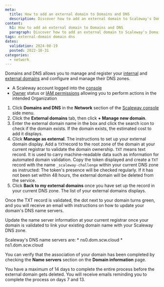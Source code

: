 ```yaml
---
meta:
  title: How to add an external domain to Domains and DNS
  description: Discover how to add an external domain to Scaleway's Domains and DNS service. Follow step-by-step instructions to manage DNS zones, validate domain ownership with TXT records, and integrate external domains efficiently.
content:
  h1: How to add an external domain to Domains and DNS
  paragraph: Discover how to add an external domain to Scaleway's Domains and DNS service. Follow step-by-step instructions to manage DNS zones, validate domain ownership with TXT records, and integrate external domains efficiently.
tags: external-domain domain dns
dates:
  validation: 2024-08-19
  posted: 2022-10-31
categories:
  - network
---
```


Domains and DNS allows you to manage and register your [internal](/network/domains-and-dns/concepts/#internal-domain) and [external domains](/network/domains-and-dns/concepts/#external-domain) and configure and manage their DNS zones.

<Macro id="requirements" />

- A Scaleway account logged into the [console](https://console.scaleway.com)
- [Owner](/identity-and-access-management/iam/concepts/#owner) status or [IAM permissions](/identity-and-access-management/iam/concepts/#permission) allowing you to perform actions in the intended Organization

1. Click **Domains and DNS** in the **Network** section of the [Scaleway console](https://console.scaleway.com) side menu.
2. Click the **External domains** tab, then click **+ Manage new domain**.
3. Enter the external domain name in the box and click the search icon to check if the domain exists. If the domain exists, the estimated cost to add it displays.
      <Lightbox src="scaleway-dns-domain-validated.webp" alt="" />
4. Click **Manage as external**. The instructions to set up your external domain display. Add a `TXT`record to the root zone of the domain at your current registrar to validate the domain ownership.
      <Message type="note">
        `TXT` means text record. It is used to carry machine-readable data such as information for automated domain validation.
      </Message>
      Copy the token displayed and create a `TXT` record with the name `_scaleway-challenge` within your current DNS zone as instructed:
      <Lightbox src="scaleway-dns-validation-token.webp" alt="" />
      <Message type="important">
        The token's presence will be checked regularly. If it has not been set within 48 hours, the external domain will be deleted from the service.
      </Message>
5. Click **Back to my external domains** once you have set up the record in your current DNS zone. The list of your external domains displays.

Once the TXT record is validated, the dot next to your domain turns green, and you will receive an email with instructions on how to update your domain's DNS name servers.

Update the name server information at your current registrar once your domain is validated to link your existing domain name with your Scaleway DNS zone.

<Message type="note">
  Scaleway's DNS name servers are:
  * ns0.dom.scw.cloud
  * ns1.dom.scw.cloud
</Message>

You can verify that the association of your domain has been completed by checking the **Name servers** section on the **Domain information** page.

<Message type="important">
  You have a maximum of 14 days to complete the entire process before the external domain gets deleted. You will receive emails reminding you to complete the process on days 7 and 13.
</Message>


